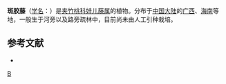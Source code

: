 {{Speciesbox 
| taxon = Tylophora longipedicellata
| authority = [[蒋英_(植物学家)|Tsiang]] et [[李秉滔|P. T. Li]]
}}

'''斑胶藤'''（[[学名|学名]]：{{lang|la|''Tylophora longipedicellata''}}）是[[夹竹桃科|夹竹桃科]][[娃儿藤属|娃儿藤属]]的植物。分布于[[中国大陆|中国大陆]]的[[广西|广西]]、[[海南|海南]]等地，一般生于河旁以及路旁疏林中，目前尚未由人工引种栽培。

== 参考文献 ==
<div class="references-small">
* {{cite web| url =http://www.bioinfo.cn/db05/KmzwSpecies.php?action=view&id=30815| title =斑胶藤| work =《中国高等植物数据库全库》| publisher =中国科学院微生物研究所| author =昆明植物研究所| accessdate =2009-02-26| deadurl =yes| archiveurl =https://web.archive.org/web/20160305021649/http://www.bioinfo.cn/db05/KmzwSpecies.php?action=view&id=30815| archivedate =2016-03-05}}
</div>
{{Taxonbar}}

[[Category:娃儿藤属|B]]
